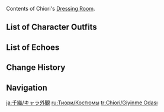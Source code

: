 {{CharacterTabs}}
Contents of Chiori's [[Dressing Room]].

==List of Character Outfits==
{{Outfits by Category Table|Chiori Outfits|nocharacter=1}}

==List of Echoes==
{{Echoes by Category Table|Chiori Echoes|nocharacter=1}}

==Change History==
{{Change History|4.5}}

==Navigation==
{{Character Navbox|Dressing Room}}

[[ja:千織/キャラ外観]]
[[ru:Тиори/Костюмы]]
[[tr:Chiori/Giyinme Odası]]